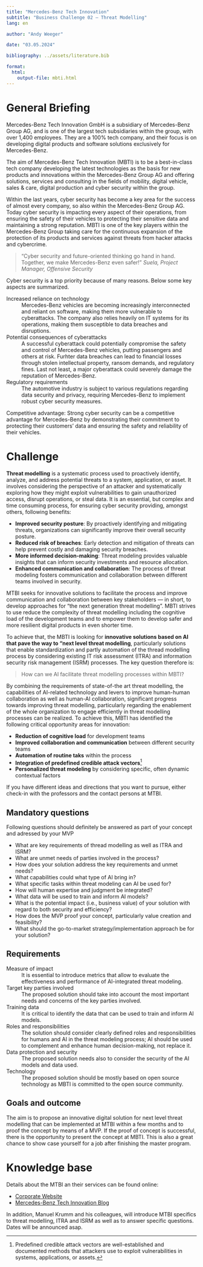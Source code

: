 ```yaml
---
title: "Mercedes-Benz Tech Innovation"  
subtitle: "Business Challenge 02 — Threat Modelling"
lang: en

author: "Andy Weeger"

date: "03.05.2024"

bibliography: ../assets/literature.bib

format: 
  html:
    output-file: mbti.html
---
```



# General Briefing

Mercedes-Benz Tech Innovation GmbH is a subsidiary of Mercedes-Benz Group AG, and is one of the largest tech subsidiaries within the group, with over 1,400 employees. They are a 100% tech company, and their focus is on developing digital products and software solutions exclusively for Mercedes-Benz.

The aim of Mercedes-Benz Tech Innovation (MBTI) is to be a best-in-class tech company developing the latest technologies as the basis for new products and innovations within the Mercedes-Benz Group AG and offering solutions, services and consulting in the fields of mobility, digital vehicle, sales & care, digital production and cyber security within the group.

Within the last years, cyber security has become a key area for the success of almost every company, so also within the Mercedes-Benz Group AG. Today cyber security is impacting every aspect of their operations, from ensuring the safety of their vehicles to protecting their sensitive data and maintaining a strong reputation. MBTI is one of the key players within the Mercedes-Benz Group taking care for the continuous expansion of the protection of its products and services against threats from hacker attacks and cybercrime.

> "Cyber security and future-oriented thinking go hand in hand. Together, we make Mercedes-Benz even safer!" *Suela, Project Manager, Offensive Security*

Cyber security is a top priority because of many reasons. Below some key aspects are summarized.

Increased reliance on technology
: Mercedes-Benz vehicles are becoming increasingly interconnected and reliant on software, making them more vulnerable to cyberattacks.
The company also relies heavily on IT systems for its operations, making them susceptible to data breaches and disruptions.

Potential consequences of cyberattacks
: A successful cyberattack could potentially compromise the safety and control of Mercedes-Benz vehicles, putting passengers and others at risk. Furhter data breaches can lead to financial losses through stolen intellectual property, ransom demands, and regulatory fines. Last not least, a major cyberattack could severely damage the reputation of Mercedes-Benz.

Regulatory requirements
: The automotive industry is subject to various regulations regarding data security and privacy, requiring Mercedes-Benz to implement robust cyber security measures.

Competitive advantage:
Strong cyber security can be a competitive advantage for Mercedes-Benz by demonstrating their commitment to protecting their customers' data and ensuring the safety and reliability of their vehicles.

# Challenge

**Threat modelling** is a systematic process used to proactively identify, analyze, and address potential threats to a system, application, or asset. It involves considering the perspective of an attacker and systematically exploring how they might exploit vulnerabilities to gain unauthorized access, disrupt operations, or steal data. It is an essential, but complex and time consuming process, for ensuring cyber security providing, amongst others, following benefits:

- **Improved security posture**: By proactively identifying and mitigating threats, organizations can significantly improve their overall security posture.
- **Reduced risk of breaches**: Early detection and mitigation of threats can help prevent costly and damaging security breaches.
- **More informed decision-making**: Threat modeling provides valuable insights that can inform security investments and resource allocation.
- **Enhanced communication and collaboration**: The process of threat modeling fosters communication and collaboration between different teams involved in security.

MTBI seeks for innovative solutions to facilitate the process and improve communication and collaboration between key stakeholders — in short, to develop approaches for "the next generation threat modelling". MBTI strives to use reduce the complexity of threat modelling including the cognitive load of the development teams and to empower them to develop safer and more resilient digital products in even shorter time.

To achieve that, the MBTI is looking for **innovative solutions based on AI that pave the way to "next level threat modelling**, particularly solutions that enable standardization and partly automation of the thread modelling process by considering existing IT risk assessment (ITRA) and information security risk management (ISRM) processes. The key question therefore is:
 
> How can we AI facilitate threat modelling processes within MBTI?

By combining the requirements of state-of-the art threat modelling, the capabilities of AI-related technology and levers to improve human-human collaboration as well as human-AI collaboration, significant progress towards improving threat modelling, particularly regarding the enablement of the whole organization to engage efficiently in threat modelling processes can be realized. To achieve this, MBTI has identified the following critical opportunity areas for innovation:

- **Reduction of cognitive load** for development teams
- **Improved collaboration and communication** between different security teams
- **Automation of routine taks** within the process
- **Integration of predefined credible attack vectors**^[Predefined credible attack vectors are well-established and documented methods that attackers use to exploit vulnerabilities in systems, applications, or assets.]
- **Personalized threat modeling** by considering specific, often dynamic contextual factors

If you have different ideas and directions that you want to pursue, either check-in with the professors and the contact persons at MTBI.

## Mandatory questions

Following questions should definitely be answered as part of your concept and adressed by your MVP

- What are key requirements of thread modelling as well as ITRA and ISRM?
- What are unmet needs of parties involved in the process?
- How does your solution address the key requirements and unmet needs? 
- What capabilities could what type of AI bring in?
- What specific tasks within threat modeling can AI be used for?
- How will human expertise and judgment be integrated?
- What data will be used to train and inform AI models?
- What is the potential impact (i.e., business value) of your solution with regard to both security and efficiency?
- How does the MVP proof your concept, particularly value creation and feasibility?
- What should the go-to-market strategy/implementation approach be for your solution?

## Requirements

Measure of impact
: It is essential to introduce metrics that allow to evaluate the effectiveness and performance of AI-integrated threat modeling.

Target key parties involved
: The proposed solution should take into account the most important needs and concerns of the key parties involved.

Training data
: It is critical to identify the data that can be used to train and inform AI models.

Roles and responsibilities
: The solution should consider clearly defined roles and responsibilities for humans and AI in the threat modeling process; AI should be used to complement and enhance human decision-making, not replace it.

Data protection and security
: The proposed solution needs also to consider the security of the AI models and data used.

Technology
: The proposed solution should be mostly based on open source technology as MBTI is committed to the open source community.


## Goals and outcome

The aim is to propose an innovative digital solution for next level threat modelling that can be implemented at MTBI within a few months and to proof the concept by means of a MVP. If the proof of concept is successful, there is the opportunity to present the concept at MBTI. This is also a great chance to show case yourself for a job after finishing the master program.

# Knowledge base

Details about the MTBI an their services can be found online:

- [Corporate Website](https://www.mercedes-benz-techinnovation.com/en/)
- [Mercedes-Benz Tech Innovation Blog](https://medium.com/mercedes-benz-techinnovation-blog)

In addition, Manuel Krumm and his colleagues, will introduce MTBI specifics to threat modelling, ITRA and ISRM as well as to answer specific questions. Dates will be announced asap.